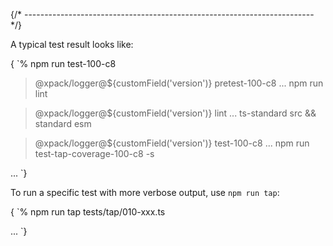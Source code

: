 


{/* ------------------------------------------------------------------------ */}

A typical test result looks like:

<CodeBlock language="console"> {
`% npm run test-100-c8

> @xpack/logger@${customField('version')} pretest-100-c8 ...
> npm run lint

> @xpack/logger@${customField('version')} lint ...
> ts-standard src && standard esm

> @xpack/logger@${customField('version')} test-100-c8 ...
> npm run test-tap-coverage-100-c8 -s

...
`} </CodeBlock>

To run a specific test with more verbose output, use `npm run tap`:

<CodeBlock language="console"> {
`% npm run tap tests/tap/010-xxx.ts

...
`} </CodeBlock>

